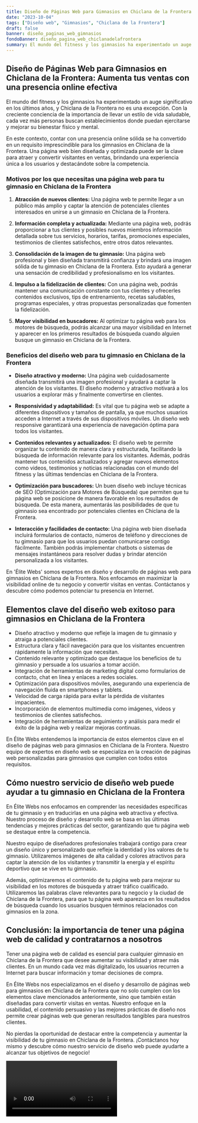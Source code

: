 ```yaml
---
title: Diseño de Páginas Web para Gimnasios en Chiclana de la Frontera
date: "2023-10-04"
tags: ["Diseño web", "Gimnasios", "Chiclana de la Frontera"]
draft: false
banner: diseño_paginas_web_gimnasios
fondoBanner: diseño_pagina_web_chiclanadelafrontera
summary: El mundo del fitness y los gimnasios ha experimentado un auge significativo en los últimos años, y Chiclana de la Frontera no es una excepción. Con la creciente conciencia de la importancia de llevar un estilo de vida saludable, cada vez más personas buscan establecimientos donde puedan ejercitarse y mejorar su bienestar físico y mental.
---
```



## Diseño de Páginas Web para Gimnasios en Chiclana de la Frontera: Aumenta tus ventas con una presencia online efectiva

El mundo del fitness y los gimnasios ha experimentado un auge significativo en los últimos años, y Chiclana de la Frontera no es una excepción. Con la creciente conciencia de la importancia de llevar un estilo de vida saludable, cada vez más personas buscan establecimientos donde puedan ejercitarse y mejorar su bienestar físico y mental.

En este contexto, contar con una presencia online sólida se ha convertido en un requisito imprescindible para los gimnasios en Chiclana de la Frontera. Una página web bien diseñada y optimizada puede ser la clave para atraer y convertir visitantes en ventas, brindando una experiencia única a los usuarios y destacándote sobre la competencia.

### Motivos por los que necesitas una página web para tu gimnasio en Chiclana de la Frontera

1. **Atracción de nuevos clientes:** Una página web te permite llegar a un público más amplio y captar la atención de potenciales clientes interesados en unirse a un gimnasio en Chiclana de la Frontera.

2. **Información completa y actualizada:** Mediante una página web, podrás proporcionar a tus clientes y posibles nuevos miembros información detallada sobre tus servicios, horarios, tarifas, promociones especiales, testimonios de clientes satisfechos, entre otros datos relevantes.

3. **Consolidación de la imagen de tu gimnasio:** Una página web profesional y bien diseñada transmitirá confianza y brindará una imagen sólida de tu gimnasio en Chiclana de la Frontera. Esto ayudará a generar una sensación de credibilidad y profesionalismo en los visitantes.

4. **Impulso a la fidelización de clientes:** Con una página web, podrás mantener una comunicación constante con tus clientes y ofrecerles contenidos exclusivos, tips de entrenamiento, recetas saludables, programas especiales, y otras propuestas personalizadas que fomenten la fidelización.

5. **Mayor visibilidad en buscadores:** Al optimizar tu página web para los motores de búsqueda, podrás alcanzar una mayor visibilidad en Internet y aparecer en los primeros resultados de búsqueda cuando alguien busque un gimnasio en Chiclana de la Frontera.

### Beneficios del diseño web para tu gimnasio en Chiclana de la Frontera

- **Diseño atractivo y moderno:** Una página web cuidadosamente diseñada transmitirá una imagen profesional y ayudará a captar la atención de los visitantes. El diseño moderno y atractivo motivará a los usuarios a explorar más y finalmente convertirse en clientes.

- **Responsividad y adaptabilidad:** Es vital que tu página web se adapte a diferentes dispositivos y tamaños de pantalla, ya que muchos usuarios acceden a Internet a través de sus dispositivos móviles. Un diseño web responsive garantizará una experiencia de navegación óptima para todos los visitantes.

- **Contenidos relevantes y actualizados:** El diseño web te permite organizar tu contenido de manera clara y estructurada, facilitando la búsqueda de información relevante para los visitantes. Además, podrás mantener tus contenidos actualizados y agregar nuevos elementos como videos, testimonios y noticias relacionadas con el mundo del fitness y las últimas tendencias en Chiclana de la Frontera.

- **Optimización para buscadores:** Un buen diseño web incluye técnicas de SEO (Optimización para Motores de Búsqueda) que permiten que tu página web se posicione de manera favorable en los resultados de búsqueda. De esta manera, aumentarás las posibilidades de que tu gimnasio sea encontrado por potenciales clientes en Chiclana de la Frontera.

- **Interacción y facilidades de contacto:** Una página web bien diseñada incluirá formularios de contacto, números de teléfono y direcciones de tu gimnasio para que los usuarios puedan comunicarse contigo fácilmente. También podrás implementar chatbots o sistemas de mensajes instantáneos para resolver dudas y brindar atención personalizada a los visitantes.

En 'Élite Webs' somos expertos en diseño y desarrollo de páginas web para gimnasios en Chiclana de la Frontera. Nos enfocamos en maximizar la visibilidad online de tu negocio y convertir visitas en ventas. Contáctanos y descubre cómo podemos potenciar tu presencia en Internet.

<GifSeo />

<Cta />

## Elementos clave del diseño web exitoso para gimnasios en Chiclana de la Frontera

- Diseño atractivo y moderno que refleje la imagen de tu gimnasio y atraiga a potenciales clientes.
- Estructura clara y fácil navegación para que los visitantes encuentren rápidamente la información que necesitan.
- Contenido relevante y optimizado que destaque los beneficios de tu gimnasio y persuade a los usuarios a tomar acción.
- Integración de herramientas de marketing digital como formularios de contacto, chat en línea y enlaces a redes sociales.
- Optimización para dispositivos móviles, asegurando una experiencia de navegación fluida en smartphones y tablets.
- Velocidad de carga rápida para evitar la pérdida de visitantes impacientes.
- Incorporación de elementos multimedia como imágenes, videos y testimonios de clientes satisfechos.
- Integración de herramientas de seguimiento y análisis para medir el éxito de la página web y realizar mejoras continuas.

En Élite Webs entendemos la importancia de estos elementos clave en el diseño de páginas web para gimnasios en Chiclana de la Frontera. Nuestro equipo de expertos en diseño web se especializa en la creación de páginas web personalizadas para gimnasios que cumplen con todos estos requisitos.

## Cómo nuestro servicio de diseño web puede ayudar a tu gimnasio en Chiclana de la Frontera

En Élite Webs nos enfocamos en comprender las necesidades específicas de tu gimnasio y en traducirlas en una página web atractiva y efectiva. Nuestro proceso de diseño y desarrollo web se basa en las últimas tendencias y mejores prácticas del sector, garantizando que tu página web se destaque entre la competencia.

Nuestro equipo de diseñadores profesionales trabajará contigo para crear un diseño único y personalizado que refleje la identidad y los valores de tu gimnasio. Utilizaremos imágenes de alta calidad y colores atractivos para captar la atención de los visitantes y transmitir la energía y el espíritu deportivo que se vive en tu gimnasio.

Además, optimizaremos el contenido de tu página web para mejorar su visibilidad en los motores de búsqueda y atraer tráfico cualificado. Utilizaremos las palabras clave relevantes para tu negocio y la ciudad de Chiclana de la Frontera, para que tu página web aparezca en los resultados de búsqueda cuando los usuarios busquen términos relacionados con gimnasios en la zona.

## Conclusión: la importancia de tener una página web de calidad y contratarnos a nosotros

Tener una página web de calidad es esencial para cualquier gimnasio en Chiclana de la Frontera que desee aumentar su visibilidad y atraer más clientes. En un mundo cada vez más digitalizado, los usuarios recurren a Internet para buscar información y tomar decisiones de compra.

En Élite Webs nos especializamos en el diseño y desarrollo de páginas web para gimnasios en Chiclana de la Frontera que no solo cumplen con los elementos clave mencionados anteriormente, sino que también están diseñadas para convertir visitas en ventas. Nuestro enfoque en la usabilidad, el contenido persuasivo y las mejores prácticas de diseño nos permite crear páginas web que generan resultados tangibles para nuestros clientes.

No pierdas la oportunidad de destacar entre la competencia y aumentar la visibilidad de tu gimnasio en Chiclana de la Frontera. ¡Contáctanos hoy mismo y descubre cómo nuestro servicio de diseño web puede ayudarte a alcanzar tus objetivos de negocio!

<Video />

<CtaBot job="Gimnasios" city="Chiclana de la Frontera" />

<Gmaps query="Chiclana de la Frontera+españa+maps" />
